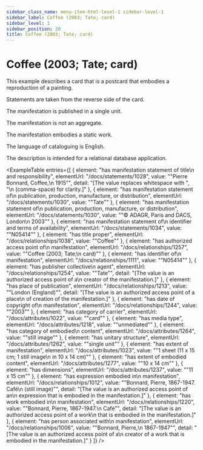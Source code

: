 ```yaml
---
sidebar_class_name: menu-item-html-level-1 sidebar-level-1
sidebar_label: Coffee (2003; Tate; card)
sidebar_level: 1
sidebar_position: 20
title: Coffee (2003; Tate; card)
---
```


# Coffee (2003; Tate; card)

This example describes a card that is a postcard that embodies a reproduction of a
              painting.

Statements are taken from the reverse side of the card.

The manifestation is published in a single unit.

The manifestation is not an aggregate.

The manifestation embodies a static work.

The language of cataloguing is English.

The description is intended for a relational database application.

<ExampleTable
  entries={[
    {
      element: "has manifestation statement of title\n                      and responsibility",
      elementUrl: "/docs/statements/1028",
      value: "\"Pierre Bonnard, Coffee,\n                    1915\"",
      detail: "[The value replaces whitespace with \", \"\n                      (comma-space) for clarity.]"
    },
    {
      element: "has manifestation statement of\n                    publication, production, manufacture, or distribution",
      elementUrl: "/docs/statements/1030",
      value: "\"Tate\""
    },
    {
      element: "has manifestation statement of\n                    publication, production, manufacture, or distribution",
      elementUrl: "/docs/statements/1030",
      value: "\"© ADAGR, Paris and DACS, London\n                  2003\""
    },
    {
      element: "has manifestation statement of\n                    identifier and terms of availability",
      elementUrl: "/docs/statements/1034",
      value: "\"N05414\""
    },
    {
      element: "has title proper",
      elementUrl: "/docs/relationships/1038",
      value: "\"Coffee\""
    },
    {
      element: "has authorized access point of\n                    manifestation",
      elementUrl: "/docs/relationships/1257",
      value: "\"Coffee (2003; Tate;\n                  card)\""
    },
    {
      element: "has identifier of\n                  manifestation",
      elementUrl: "/docs/relationships/1111",
      value: "\"N05414\""
    },
    {
      element: "has publisher collective\n                    agent",
      elementUrl: "/docs/relationships/1254",
      value: "\"Tate\"",
      detail: "[The value is an authorized access point of a\n                      creator of the manifestation.]"
    },
    {
      element: "has place of publication",
      elementUrl: "/docs/relationships/1213",
      value: "\"London (England)\"",
      detail: "[The value is an authorized access point of a place\n                      of creation of the manifestation.]"
    },
    {
      element: "has date of copyright of\n                    manifestation",
      elementUrl: "/docs/relationships/1244",
      value: "\"2003\""
    },
    {
      element: "has category of carrier",
      elementUrl: "/docs/attributes/1022",
      value: "\"card\""
    },
    {
      element: "has media type",
      elementUrl: "/docs/attributes/1218",
      value: "\"unmediated\""
    },
    {
      element: "has category of embodied\n                  content",
      elementUrl: "/docs/attributes/1264",
      value: "\"still image\""
    },
    {
      element: "has unitary structure",
      elementUrl: "/docs/attributes/1262",
      value: "\"single unit\""
    },
    {
      element: "has extent of manifestation",
      elementUrl: "/docs/attributes/1023",
      value: "\"1 sheet (11 x 15 cm; 1 still image\n                  in 10 x 14 cm)\""
    },
    {
      element: "has extent of embodied content",
      elementUrl: "/docs/attributes/1277",
      value: "\"10 x 14 cm\""
    },
    {
      element: "has dimensions",
      elementUrl: "/docs/attributes/1237",
      value: "\"11 x 15 cm\""
    },
    {
      element: "has expression embodied in\n                      manifestation",
      elementUrl: "/docs/relationships/1012",
      value: "\"Bonnard, Pierre, 1867-1947. Café\n                    (still image)\"",
      detail: "[The value is an authorized access point of an\n                      expression that is embodied in the manifestation.]"
    },
    {
      element: "has work embodied in\n                      manifestation",
      elementUrl: "/docs/relationships/1220",
      value: "\"Bonnard, Pierre, 1867-1947.\n                    Café\"",
      detail: "[The value is an authorized access point of a work\n                      that is embodied in the manifestation.]"
    },
    {
      element: "has person associated with\n                      manifestation",
      elementUrl: "/docs/relationships/1006",
      value: "\"Bonnard, Pierre,\n                    1867-1947\"",
      detail: "[The value is an authorized access point of a\n                      creator of a work that is embodied in the manifestation.]"
    }
  ]}
/>
